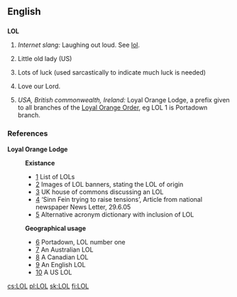 ==English==

==={{Initialism}}===
{{wikipedia}}
'''LOL'''

# ''Internet slang:'' Laughing out loud.  See [[lol]].
# {{rfv-sense}} Little old lady (US) <!--Um, where in US is this used? -->
# {{rfv-sense}} Lots of luck (used sarcastically to indicate much luck is needed)
# {{rfv-sense}} Love our Lord.
# ''USA, British commonwealth, Ireland:'' Loyal Orange Lodge, a prefix given to all branches of the [[Orange Order|Loyal Orange Order]], eg LOL 1 is Portadown branch.

===References===
'''Loyal Orange Lodge'''
:'''Existance'''
:*[http://www.newtownardsorange.org.uk/twelfth2002.htm] List of LOLs
:*[http://www.grandorange.org.uk/parades/orange_banners.html] Images of LOL banners, stating the LOL of origin
:*[http://www.publications.parliament.uk/pa/cm200304/cmhansrd/vo041118/text/41118w21.htm] UK house of commons discussing an LOL
:*[http://www.birw.org/Parades%202005.html#_edn20] ‘Sinn Fein trying to raise tensions’, Article from national newspaper News Letter, 29.6.05
:*[http://acronyms.thefreedictionary.com/Loyal+Orange+Lodge] Alternative  acronym dictionary with inclusion of LOL
:'''Geographical usage'''
:*[http://www.portadowndistrictlolno1.co.uk/] Portadown, LOL number one
:*[http://franksartor.org/wa/] An Australian LOL
:*[http://www.geocities.com/Athens/Olympus/3472/index.htm#tip] A Canadian LOL
:*[http://www.orangenet.org/lol66/] An English LOL
:*[http://www.orangenet.org/loiusa/] A US LOL


[[cs:LOL]]
[[pl:LOL]]
[[sk:LOL]]
[[fi:LOL]]